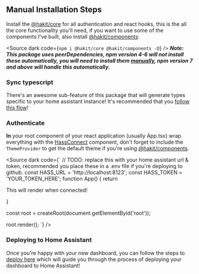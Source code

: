 
<Meta title="INTRODUCTION/Getting Started/Manual Setup" />

## Manual Installation Steps
Install the [@hakit/core](https://www.npmjs.com/package/@hakit/core) for all authentication and react hooks, this is the all the core functionality you'll need, if you want to use some of the components I've built, also install [@hakit/components](https://www.npmjs.com/package/@hakit/components):

<Source dark code={`npm i @hakit/core @hakit/components -D`} />
***Note: This package uses peerDependencies, npm version 4-6 will not install these automatically, you will need to install them [manually](https://stackoverflow.com/questions/35207380/how-to-install-npm-peer-dependencies-automatically), npm version 7 and above will handle this automatically.***


### Sync typescript
There's an awesome sub-feature of this package that will generate types specific to your home assistant instance! It's recommended that you [follow this flow](/docs/introduction-typescriptsync--docs)!

### Authenticate

**In** your root component of your react application (usually App.tsx) wrap everything with the [HassConnect](/docs/core-hassconnect--docs) component, don't forget to include the `ThemeProvider` to get the default theme if you're using [@hakit/components](https://www.npmjs.com/package/@hakit/components).

<Source dark code={`
// TODO: replace this with your home assistant url & token, recommended you place these in a .env file if you're deploying to github.
const HASS_URL = 'http://localhost:8123';
const HASS_TOKEN = 'YOUR_TOKEN_HERE';
function App() {
  return <HassConnect hassUrl={HASS_URL} hassToken={HASS_TOKEN}>
    <ThemeProvider includeThemeControls />
    <p>This will render when connected!</p>
  </HassConnect>
}

const root = createRoot(document.getElementById('root'));

root.render(<App />);
`} />


### Deploying to Home Assistant
Once you're happy with your new dashboard, you can follow the steps to [deploy here](/docs/introduction-deploying--docs) which will guide you through the process of deploying your dashboard to Home Assistant!

